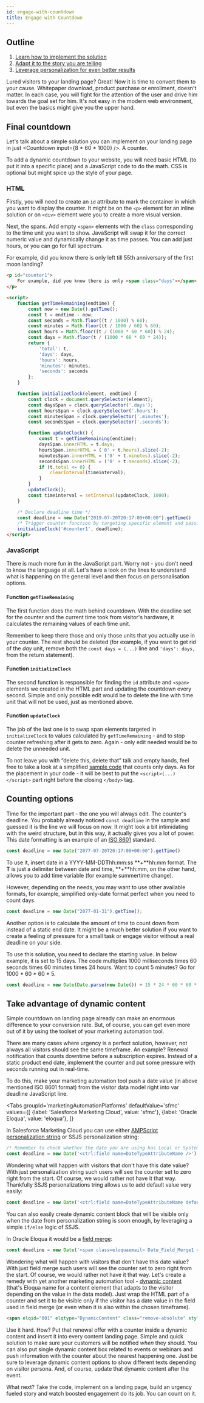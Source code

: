```yaml
---
id: engage-with-countdown
title: Engage with Countdown
---
```



<LeadText content="Start boosting conversion rates right now! There are many ways to engage customers and urgency is the king among them. Learn how to leverage it today." />

## Outline

1. [Learn how to implement the solution](#final-countdown)
2. [Adapt it to the story you are telling](#counting-options)
3. [Leverage personalization for even better results](#take-advantage-of-dynamic-content)

Lured visitors to your landing page? Great! Now it is time to convert them to your cause. Whitepaper download, product purchase or enrollment, doesn't matter. In each case, you will fight for the attention of the user and drive him towards the goal set for him. It's not easy in the modern web environment, but even the basics might give you the upper hand.

## Final countdown
Let's talk about a simple solution you can implement on your landing page in just <Countdown input={8 * 60 * 1000} />. A counter.

To add a dynamic countdown to your website, you will need basic HTML (to put it into a specific place) and a JavaScript code to do the math. CSS is optional but might spice up the style of your page.

### HTML

Firstly, you will need to create an `id` attribute to mark the container in which you want to display the counter. It might be on the `<p>` element for an inline solution or on `<div>` element were you to create a more visual version.

Next, the spans. Add empty `<span>` elements with the `class` corresponding to the time unit you want to show. JavaScript will swap it for the correct numeric value and dynamically change it as time passes. You can add just hours, or you can go for full spectrum.

For example, did you know there is only <Countdown input='July 20, 2024, 20:17:40 UTC' inputType='date' /> left till 55th anniversary of the first moon landing?

```html Sample countdown code for above line
<p id="counter1">
    For example, did you know there is only <span class="days"></span> days, <span class="hours"></span> hours, <span class="minutes"></span> minutes and <span class="seconds"></span> seconds left till 50th anniversary of the first moonlanding?
</p>

<script>
    function getTimeRemaining(endtime) {
        const now = new Date().getTime();
        const t = endtime - now;
        const seconds = Math.floor((t / 1000) % 60);
        const minutes = Math.floor((t / 1000 / 60) % 60);
        const hours = Math.floor((t / (1000 * 60 * 60)) % 24);
        const days = Math.floor(t / (1000 * 60 * 60 * 24));
        return {
            'total': t,
            'days': days,
            'hours': hours,
            'minutes': minutes,
            'seconds': seconds
        };
    }

    function initializeClock(element, endtime) {
        const clock = document.querySelector(element);
        const daysSpan = clock.querySelector('.days');
        const hoursSpan = clock.querySelector('.hours');
        const minutesSpan = clock.querySelector('.minutes');
        const secondsSpan = clock.querySelector('.seconds');

        function updateClock() {
            const t = getTimeRemaining(endtime);
            daysSpan.innerHTML = t.days;
            hoursSpan.innerHTML = ('0' + t.hours).slice(-2);
            minutesSpan.innerHTML = ('0' + t.minutes).slice(-2);
            secondsSpan.innerHTML = ('0' + t.seconds).slice(-2);
            if (t.total <= 0) {
                clearInterval(timeinterval);
            }
        }
        updateClock();
        const timeinterval = setInterval(updateClock, 1000);
    }

    /* Declare deadline time */
    const deadline = new Date("2019-07-20T20:17:00+00:00").getTime()
    /* Trigger counter function by targeting specific element and passing the above deadline */
    initializeClock('#counter1', deadline);
</script>
```

### JavaScript

There is much more fun in the JavaScript part. Worry not - you don't need to know the language at all. Let's have a look on the lines to understand what is happening on the general level and then focus on personalisation options.

#### Function `getTimeRemaining`

The first function does the math behind countdown. With the deadline set for the counter and the current time took from visitor's hardware, it calculates the remaining values of each time unit.

Remember to keep there those and only those units that you actually use in your counter. The rest should be deleted (for example, if you want to get rid of the *day* unit, remove both the `const days = (...)` line and `'days': days,` from the return statement).

#### Function `initializeClock`

The second function is responsible for finding the `id` attribute and `<span>` elements we created in the HTML part and updating the countdown every second. Simple and only possible edit would be to delete the line with time unit that will not be used, just as mentioned above.

#### Function `updateClock`

The job of the last one is to swap span elements targeted in `initializeClock` to values calculated by `getTimeRemaining` - and to stop counter refreshing after it gets to zero. Again - only edit needed would be to delete the unneeded unit.

To not leave you with “delete this, delete that” talk and empty hands, feel free to take a look at a simplified [sample code](https://gist.github.com/MateuszDabrowski/f433cecf3c02c400c9e74d08b78ad50c#file-day-counter-html) that counts only days. As for the placement in your code - it will be best to put the `<script>(...)</script>` part right before the closing `</body>` tag.

## Counting options

Time for the important part - the one you will always edit. The counter's deadline. You probably already noticed `const deadline` in the sample and guessed it is the line we will focus on now. It might look a bit intimidating with the weird structure, but in this way, it actually gives you a lot of power. This date formatting is an example of an [ISO 8601](https://en.wikipedia.org/wiki/ISO_8601) standard.

```js
const deadline = new Date("2077-07-20T20:17:00+00:00").getTime()
```

To use it, insert date in a YYYY-MM-DD**T**hh:mm:ss **+**hh:mm format. The **T** is just a delimiter between date and time, **+**hh:mm, on the other hand, allows you to add time variable (for example summertime change).

However, depending on the needs, you may want to use other available formats, for example, simplified only-date format perfect when you need to count days.

```js
const deadline = new Date("2077-01-31").getTime();
```

Another option is to calculate the amount of time to count down from instead of a static end date. It might be a much better solution if you want to create a feeling of pressure for a small task or engage visitor without a real deadline on your side.

To use this solution, you need to declare the starting value. In below example, it is set to 15 days. The code multiplies 1000 milliseconds times 60 seconds times 60 minutes times 24 hours. Want to count 5 minutes? Go for 1000 * 60 * 60 * 5.

```js
const deadline = new Date(Date.parse(new Date()) + 15 * 24 * 60 * 60 * 1000);
```

## Take advantage of dynamic content

Simple countdown on landing page already can make an enormous difference to your conversion rate. But, of course, you can get even more out of it by using the toolset of your marketing automation tool.

There are many cases where urgency is a perfect solution, however, not always all visitors should
see the same timeframe. An example? Renewal notification that counts downtime before a subscription expires. Instead of a
static product end date, implement the counter and put some pressure with seconds running out in real-time.

To do this, make your marketing automation tool push a date value (in above mentioned ISO 8601 format) from the visitor data model right into var deadline JavaScript line.

<Tabs
    groupId='marketingAutomationPlatforms'
    defaultValue='sfmc'
    values={[
        {label: 'Salesforce Marketing Cloud', value: 'sfmc'},
        {label: 'Oracle Eloqua', value: 'eloqua'},
    ]}
>
<TabItem value='sfmc'>

In Salesforce Marketing Cloud you can use either [AMPScript personalization string](https://developer.salesforce.com/docs/atlas.en-us.noversion.mc-programmatic-content.meta/mc-programmatic-content/personalizationStringsAMPscript.htm) or SSJS personalization string:

```js
/* Remember to check whether the date you are using has Local or System based timezone */
const deadline = new Date('<ctrl:field name=DateTypeAttributeName />').getTime();
```

Wondering what will happen with visitors that don't have this date value? With just personalization string such users will see the counter set to zero right from the start. Of course, we would rather not have it that way. Thankfully SSJS personalizations tring allows us to add default value very easily:

```js
const deadline = new Date('<ctrl:field name=DateTypeAttributeName default='2077-07-20T20:17:00+00:00' />').getTime();
```

You can also easily create dynamic content block that will be visible only when the date from personalization string is soon enough, by leveraging a simple `if/else` logic of SSJS.

</TabItem>
<TabItem value='eloqua'>

In Oracle Eloqua it would be a [field merge](https://docs.oracle.com/cloud/latest/marketingcs_gs/OMCAA/Help/FieldMerges/FieldMergeExamples.htm):

```js
const deadline = new Date('<span class=eloquaemail> Date_Field_Merge1 </span>').getTime();
```

Wondering what will happen with visitors that don't have this date value? With just field merge such users will see the counter set to zero right from the start. Of course, we would rather not have it that way. Let's create a remedy with yet another marketing automation tool - [dynamic content](https://docs.oracle.com/cloud/latest/marketingcs_gs/OMCAA/Help/DynamicContent/DynamicContentExamples.htm) (that's Eloqua name for a content element that adapts to the visitor depending on the value in the data model). Just wrap the HTML part of a counter and set it to be visible only if the visitor has a date value in the field used in field merge (or even when it is also within the chosen timeframe).

```html
<span elqid="001" elqtype="DynamicContent" class="remove-absolute" style="display: block"></span>
```

</TabItem>
</Tabs>

Use it hard. How? Put that renewal offer with a counter inside a dynamic content and insert it into every content landing page. Simple and quick solution to make sure your customers will be notified *when* they should. You can also put single dynamic content box related to events or webinars and push information with the counter about the nearest happening one. Just be sure to leverage dynamic content options to show different texts depending on visitor persona. And, of course, update that dynamic content after the event.

What next? Take the code, implement on a landing page, build an urgency fueled story and watch boosted engagement do its job. You can count on it.